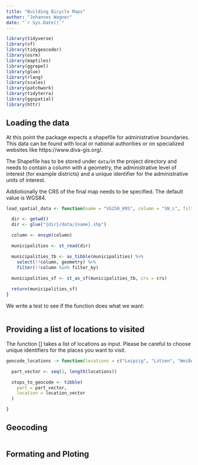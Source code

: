```yaml
---
title: "Building Bicycle Maps"
author: "Johannes Wagner"
date: "`r Sys.Date()`"
---
```


```r
library(tidyverse)
library(sf)
library(tidygeocoder)
library(osrm)
library(maptiles)
library(ggrepel)
library(glue)
library(rlang)
library(scales)
library(patchwork)
library(tidyterra)
library(ggspatial)
library(httr)
```

## Loading the data

At this point the package expects a shapefile for administrative boundaries. This data can be found
with local or national authorities or on specialized websites like https://www.diva-gis.org/.

The Shapefile has to be stored under `data/`in the project directory and needs to contain a column with
a geometry, the administrative level of interest (for example districts) and a unique identifier for the 
administrative units of interest.

Addiotionally the CRS of the final map needs to be specified. The default value is WGS84.

```r
load_spatial_data <- function(name = "VG250_KRS", column = "SN_L", filter_by = c("14", "15", "16"), crs = 25832) {

  dir <- getwd()
  dir <- glue("{dir}/data/{name}.shp")

  column <- ensym(column)

  municipalities <- st_read(dir)

  municipalities_tb <- as_tibble(municipalities) %>%
    select(!!column, geometry) %>%
    filter(!!column %in% filter_by)  
  
  municipalities_sf <- st_as_sf(municipalities_tb, crs = crs)

  return(municipalities_sf)
}
```

We write a test to see if the function does what we want:

```r

```

## Providing a list of locations to visited

The function [] takes a list of locations as input. Please be careful to choose unique identifiers for the
places you want to visit.

```r
geocode_locations -> function(locations = c("Leipzig", "Lützen", "Weißenfels", "Naumburg", "Bad Kösen", "bad Sulza", "Auerstedt")) {

  part_vector <- seq(1, length(locations))

  stops_to_geocode <- tibble(
    part = part_vector,
    location = location_vector
  )

}

```


## Geocoding

```r

```

## Formating and Ploting


